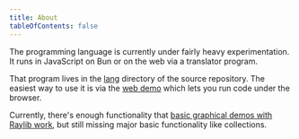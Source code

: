```yaml
---
title: About
tableOfContents: false
---
```


The programming language is currently under fairly heavy experimentation. It runs in
JavaScript on Bun or on the web via a translator program.

That program lives in the [lang](https://github.com/upvalue/otium) directory of the source
repository. The easiest way to use it is via the [web demo](/demos/lang/) which lets you
run code under the browser. 

Currently, there's enough functionality that [basic graphical demos with Raylib
work](https://github.com/upvalue/otium/blob/main/lang/examples/raylib-ball.ot), but still
missing major basic functionality like collections. 